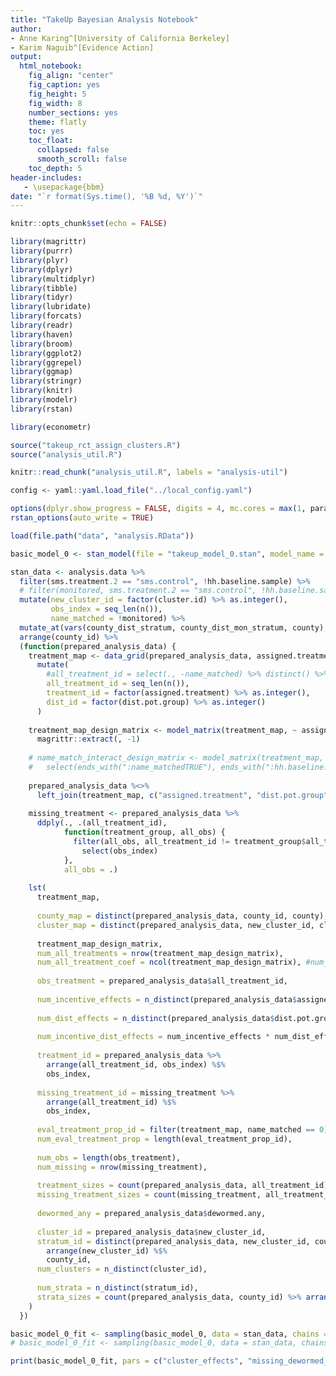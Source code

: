```yaml
---
title: "TakeUp Bayesian Analysis Notebook"
author:
- Anne Karing^[University of California Berkeley]
- Karim Naguib^[Evidence Action]
output:
  html_notebook:
    fig_align: "center"
    fig_caption: yes
    fig_height: 5
    fig_width: 8
    number_sections: yes
    theme: flatly
    toc: yes
    toc_float:
      collapsed: false
      smooth_scroll: false
    toc_depth: 5
header-includes:
   - \usepackage{bbm}
date: "`r format(Sys.time(), '%B %d, %Y')`"
---
```


```r
knitr::opts_chunk$set(echo = FALSE)
```

```r
library(magrittr)
library(purrr)
library(plyr)
library(dplyr)
library(multidplyr)
library(tibble)
library(tidyr)
library(lubridate)
library(forcats)
library(readr)
library(haven)
library(broom)
library(ggplot2)
library(ggrepel)
library(ggmap)
library(stringr)
library(knitr)
library(modelr)
library(rstan)

library(econometr)

source("takeup_rct_assign_clusters.R")
source("analysis_util.R")

knitr::read_chunk("analysis_util.R", labels = "analysis-util")

config <- yaml::yaml.load_file("../local_config.yaml")

options(dplyr.show_progress = FALSE, digits = 4, mc.cores = max(1, parallel::detectCores() - 1))
rstan_options(auto_write = TRUE)
```

```r
load(file.path("data", "analysis.RData"))
```

```r
basic_model_0 <- stan_model(file = "takeup_model_0.stan", model_name = "model_0")

stan_data <- analysis.data %>% 
  filter(sms.treatment.2 == "sms.control", !hh.baseline.sample) %>% 
  # filter(monitored, sms.treatment.2 == "sms.control", !hh.baseline.sample) %>% 
  mutate(new_cluster_id = factor(cluster.id) %>% as.integer(),
         obs_index = seq_len(n()),
         name_matched = !monitored) %>% 
  mutate_at(vars(county_dist_stratum, county_dist_mon_stratum, county), funs(id = as.integer)) %>% 
  arrange(county_id) %>% 
  (function(prepared_analysis_data) {
    treatment_map <- data_grid(prepared_analysis_data, assigned.treatment, dist.pot.group, name_matched) %>% #, hh.baseline.sample) %>% 
      mutate(
        #all_treatment_id = select(., -name_matched) %>% distinct() %>% nrow() %>% seq_len(),
        all_treatment_id = seq_len(n()), 
        treatment_id = factor(assigned.treatment) %>% as.integer(),
        dist_id = factor(dist.pot.group) %>% as.integer()
      )
    
    treatment_map_design_matrix <- model_matrix(treatment_map, ~ assigned.treatment * dist.pot.group + name_matched) %>% # + hh.baseline.sample) %>% 
      magrittr::extract(, -1)
    
    # name_match_interact_design_matrix <- model_matrix(treatment_map, ~ assigned.treatment * dist.pot.group * name_matched * hh.baseline.sample) %>% 
    #   select(ends_with(":name_matchedTRUE"), ends_with(":hh.baseline.sampleTRUE"))
    
    prepared_analysis_data %<>% 
      left_join(treatment_map, c("assigned.treatment", "dist.pot.group", "name_matched"))
    
    missing_treatment <- prepared_analysis_data %>% 
      ddply(., .(all_treatment_id), 
            function(treatment_group, all_obs) { 
              filter(all_obs, all_treatment_id != treatment_group$all_treatment_id[1]) %>% 
                select(obs_index)
            }, 
            all_obs = .)
    
    lst(
      treatment_map,
      
      county_map = distinct(prepared_analysis_data, county_id, county),
      cluster_map = distinct(prepared_analysis_data, new_cluster_id, cluster.id),
      
      treatment_map_design_matrix,
      num_all_treatments = nrow(treatment_map_design_matrix),
      num_all_treatment_coef = ncol(treatment_map_design_matrix), #num_incentive_effects + num_dist_effects + num_incentive_dist_effects,
      
      obs_treatment = prepared_analysis_data$all_treatment_id,
      
      num_incentive_effects = n_distinct(prepared_analysis_data$assigned.treatment) - 1, 
      
      num_dist_effects = n_distinct(prepared_analysis_data$dist.pot.group) - 1, 
      
      num_incentive_dist_effects = num_incentive_effects * num_dist_effects, 
    
      treatment_id = prepared_analysis_data %>% 
        arrange(all_treatment_id, obs_index) %$% 
        obs_index,
      
      missing_treatment_id = missing_treatment %>% 
        arrange(all_treatment_id) %$% 
        obs_index,
      
      eval_treatment_prop_id = filter(treatment_map, name_matched == 0) %$% all_treatment_id,
      num_eval_treatment_prop = length(eval_treatment_prop_id),
      
      num_obs = length(obs_treatment), 
      num_missing = nrow(missing_treatment),
      
      treatment_sizes = count(prepared_analysis_data, all_treatment_id) %>% arrange(all_treatment_id) %$% n,
      missing_treatment_sizes = count(missing_treatment, all_treatment_id) %>% arrange(all_treatment_id) %$% n,
      
      dewormed_any = prepared_analysis_data$dewormed.any,
      
      cluster_id = prepared_analysis_data$new_cluster_id,
      stratum_id = distinct(prepared_analysis_data, new_cluster_id, county_id) %>% 
        arrange(new_cluster_id) %$% 
        county_id,
      num_clusters = n_distinct(cluster_id),
      
      num_strata = n_distinct(stratum_id),
      strata_sizes = count(prepared_analysis_data, county_id) %>% arrange(county_id) %$% n 
    )
  }) 
```

```r
basic_model_0_fit <- sampling(basic_model_0, data = stan_data, chains = 4, sample_file = file.path("stanfit", "basic_model_0.csv")) #, control = lst(adapt_delta = 0.99, max_treedepth = 15))
# basic_model_0_fit <- sampling(basic_model_0, data = stan_data, chains = 1, iter = 1000) #, control = lst(adapt_delta = 0.99, max_treedepth = 15))

print(basic_model_0_fit, pars = c("cluster_effects", "missing_dewormed_any", "Sigma_beta"), include = FALSE)
```
